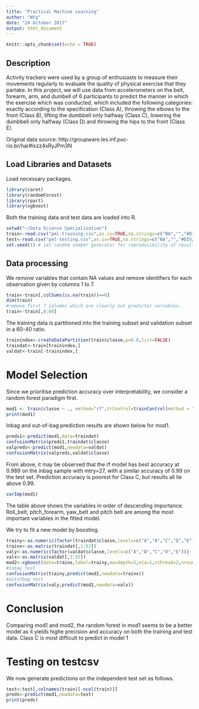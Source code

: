---
title: "Practical Machine Learning"
author: "Wtg"
date: "24 October 2017"
output: html_document
---

```{r setup, include=FALSE}
knitr::opts_chunk$set(echo = TRUE)
```


## Description 
Activity trackers were used by a group of enthusiasts to measure their movements regularly to evaluate the quality of physical exercise that they partake. In this project, we will use data from accelerometers on the belt, forearm, arm, and dumbell of 6 participants to predict the manner in which the exercise which was conducted, which included the following categories: exactly according to the specification (Class A), throwing the elbows to the front (Class B), lifting the dumbbell only halfway (Class C), lowering the dumbbell only halfway (Class D) and throwing the hips to the front (Class E).

Original data source: http://groupware.les.inf.puc-rio.br/har#ixzz4xRyJPm3N

## Load Libraries and Datasets

Load necessary packages.
```{r libraries}
library(caret)
library(randomForest)
library(rpart)
library(xgboost)
```
Both the training data and test data are loaded into R.

```{r load,cache=TRUE}
setwd("~/Data Science Specialisation")
train<-read.csv("pml-training.csv",as.is=TRUE,na.strings=c("NA","","#DIV/0!"))
test<-read.csv("pml-testing.csv",as.is=TRUE,na.strings=c("NA","","#DIV/0!"))
set.seed(1) # set random number generator for reproducibility of results. 
```

## Data processing 
We remove variables that contain NA values and remove identifiers for each observation given by columns 1 to 7. 
```{r clean}
train<-train[,colSums(is.na(train))==0]
dim(train)
#remove first 7 columns which are clearly not predictor variables. 
train<-train[,8:60]
```

The training data is partitioned into the training subset and validation subset in a 60-40 ratio.  
```{r partition}
trainindex<-createDataPartition(train$classe,p=0.6,list=FALSE)
traindat<-train[trainindex,]
valdat<-train[-trainindex,]
```

# Model Selection 
Since we prioritise prediction accuracy over interpretability, we consider a random forest paradigm first.
```{r ranfor,cache=TRUE}
mod1 <- train(classe ~ ., method="rf",trControl=trainControl(method = "cv", number = 4), data=traindat)
print(mod1)
```


Inbag and out-of-bag prediction results are shown below for mod1. 
```{r predict}
preds1<-predict(mod1,data=traindat)
confusionMatrix(preds1,traindat$classe)
valpreds<-predict(mod1,newdata=valdat)
confusionMatrix(valpreds,valdat$classe)
```

From above, it may be observed that the rf model has best accuracy at 0.989 on the inbag sample with mtry=27, with a similar accuracy of 0.99 on the test set. Prediction accuracy is poorest for Class C, but results all lie above 0.99.

```{r varimp}
varImp(mod1)
```

The table above shows the variables in order of descending importance. Roll_belt, pitch_forearm, yaw_belt and pitch belt are among the most important variables in the fitted model.  

We try to fit a new model by boosting. 
```{r boost}
trainy<-as.numeric(factor(traindat$classe,levels=c("A","B","C","D","E")))-1
trainx<-as.matrix(traindat[,1:52])
valy<-as.numeric(factor(valdat$classe,levels=c("A","B","C","D","E")))-1
valx<-as.matrix(valdat[,1:52])
mod2<-xgboost(data=trainx,label=trainy,maxdepth=2,eta=1,nthread=2,nrounds=30,objective="multi:softmax",num_class=5)
#inbag test
confusionMatrix(trainy,predict(mod2,newdata=trainx))
#outofbag test
confusionMatrix(valy,predict(mod2,newdata=valx))
```
# Conclusion
Comparing mod1 and mod2, the random forest in mod1 seems to be a better model as it yields highe precision and accuracy on both the training and test data. Class C is most difficult to predict in model 1 

# Testing on testcsv
We now generate predictions on the independent test set as follows.
```{r testdata}
test<-test[,colnames(train)[-ncol(train)]]
preds<-predict(mod1,newdata=test)
print(preds)
```
